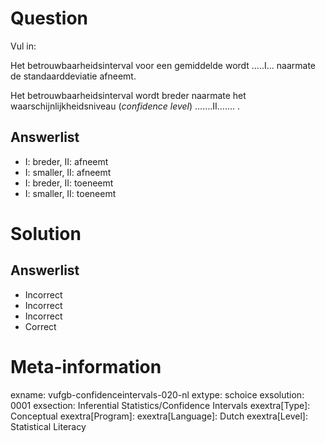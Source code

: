 Question
========
  
Vul in: 

Het betrouwbaarheidsinterval voor een gemiddelde wordt .....I... naarmate de standaarddeviatie afneemt. 

Het  betrouwbaarheidsinterval wordt breder naarmate het waarschijnlijkheidsniveau (*confidence level*) …....II……. . 
  
Answerlist
----------
* I: breder,   II: afneemt
* I: smaller,  II: afneemt
* I: breder,   II: toeneemt
* I: smaller,  II: toeneemt

Solution
========

Answerlist
----------
* Incorrect
* Incorrect
* Incorrect
* Correct

Meta-information
================
exname: vufgb-confidenceintervals-020-nl
extype: schoice
exsolution: 0001
exsection: Inferential Statistics/Confidence Intervals
exextra[Type]: Conceptual
exextra[Program]: 
exextra[Language]: Dutch
exextra[Level]: Statistical Literacy